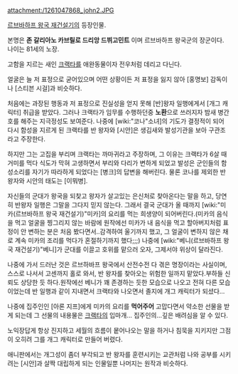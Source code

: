 attachment:/1261047868_john2.JPG

[[르브바하프 왕국 재건설기]]의 등장인물.

본명은 '''존 갈리아노 카브릴로 드리앙 드뷔고민트''' 이며 르브바하프 왕국군의 장군이다. 나이는 81세의 노장.

고함을 지르는 새인 [[크랙타]]를 애완동물이자 전우처럼 데리고 다닌다.

얼굴은 늘 저 표정으로 굳어있으며 어떤 상황이든 저 표정을 잃지 않아 [홍명보] 감독이나 [스티븐 시걸]과 비슷하다.

처음에는 과장된 행동과 저 표정으로 진실성을 얻지 못해 [반]왕자 일행에게서 [개그 캐릭터] 취급을 받았다. 그러나 크랙타가 임무를 수행하던중 '''노환'''으로 쓰러지자 밤새 병간호를 해주는 지극정성도 보여준다. 나중에 [wiki:"코나"소녀]의 기도가 결정적이 되어 다시 함성을 지르게 된 크랙타를 반 왕자와 [시안]은 생김새와 발성기관을 보아 구관조라고 주장한다.

하지만 그는 고집을 부리며 크랙타는 까마귀라고 주장하며, 그 이유는 크랙타가 6살 때 거미를 먹다 식도가 막혀 고생하면서 부리와 다리가 변하게 되었고 발성은 군인들의 함성소리를 자기가 따라하게 되었다는 [병크]의 답변을 해버린다. 물론 코나를 제외한 반 왕자와 시안의 태도는 [이뭐병].

자신들의 군대가 왕국을 되찾고 왕자가 살고있는 은신처로 찾아온다는 말을 하고, 당연히 반왕자 일행은 그말을 그다지 믿지 않는다. 그래서 결국 군대가 올 때까지 [wiki:"미카(르브바하프 왕국 재건설기)"미카]의 요리를 먹는 희생양이 되어버린다.(미카의 음식을 먹고 얼굴을 찡그리지 않는 바람에 원작에선 미카가 내 음식을 먹고 할아버지처럼 표정이 안 변하는 분은 처음 봤다면서..감격하여 울기까지 했고, 그 얼굴이 변하지 않은 채로 계속 미카의 조리를 먹다가 혼절하기까지 했다;;;) 나중에 [wiki:"베니(르브바하프 왕국 재건설기)"베니]가 군대를 이끌고 호위를 맡으러 오자, 그제서야 위상이 달라진다.

나중에 가서 드러난 것은 르브하바프 왕국에서 산전수전 다 겪은 명장이라는 사실이며, 스스로 나서서 고센까지 홀로 와서, 반 왕자를 찾아오는 위험한 일까지 맡았다.부하들 신뢰도 상당한 듯 하다.원작에선 베니가 꽤 존경하는 듯한 모습으로 나오고 전혀 다른 모습이었는데 반 일행과 같이 지내면서 크랙타와 나오면서 졸지에 개그 캐릭터가 되셨다...

나중에 집주인인 [아론 지프]에게 미카의 요리를 '''먹어주어''' 고맙다면서 약소한 선물을 받게 되는데 그 선물의 내용물은 [[크랙타]]의 입마개... 집주인의...깊은 배려심을 알 수 있다. 

노익장답게 항상 진지하고 세월의 흐름이 뭍어나오는 말을 하거나 침묵을 지키지만 그점이 오히려 그를 개그 캐릭터로 만들어 버렸다.

애니판에서는 개그성이 좀더 부각되고 반 왕자를 훈련시키는 교관처럼 나와 공부를 시키려는 [시안]과 살짝 대립하게 되는 인물일뿐 나머지는 원작과 비슷하다.
